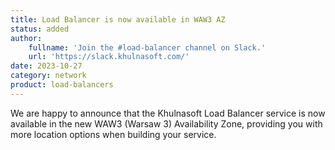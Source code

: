 ```yaml
---
title: Load Balancer is now available in WAW3 AZ
status: added
author:
    fullname: 'Join the #load-balancer channel on Slack.'
    url: 'https://slack.khulnasoft.com/'
date: 2023-10-27
category: network
product: load-balancers
---
```


We are happy to announce that the Khulnasoft Load Balancer service is now available in the new WAW3 (Warsaw 3) Availability Zone, providing you with more location options when building your service.

